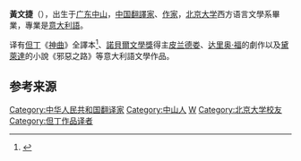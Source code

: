 {{blpsources|time=2018-11-13T05:20:59+00:00}}
'''黃文捷'''（{{bd|1929年|||}}），出生于[[广东|广东]][[中山市|中山]]，[[中国|中国]][[翻譯家|翻譯家]]、[[作家|作家]]，[[北京大学|北京大学]]西方语言文學系畢業，專業是[[意大利語|意大利語]]。 

译有[[但丁|但丁]]《[[神曲|神曲]]》全譯本<ref>{{Citation |title=海南日报数字报-温暖海南让我重拾梦想 |url=http://hnrb.hinews.cn/html/2016-12/12/content_22_1.htm |accessdate=2018-11-13 |archive-date=2018-11-13 |archive-url=https://web.archive.org/web/20181113165647/http://hnrb.hinews.cn/html/2016-12/12/content_22_1.htm |dead-url=no }}</ref>、[[諾貝爾文學獎|諾貝爾文學獎]]得主[[皮兰德娄|皮兰德娄]]、[[达里奥·福|达里奥·福]]的劇作以及[[黛萊達|黛萊達]]的小說《邪惡之路》等意大利語文學作品。

==参考来源==
{{reflist}}

{{Normdaten}}
{{DEFAULTSORT:Huang Wenjie}}
[[Category:中华人民共和国翻译家|Category:中华人民共和国翻译家]]
[[Category:中山人|Category:中山人]]
[[Category:黄姓|W]]
[[Category:北京大学校友|Category:北京大学校友]]
[[Category:但丁作品译者|Category:但丁作品译者]]